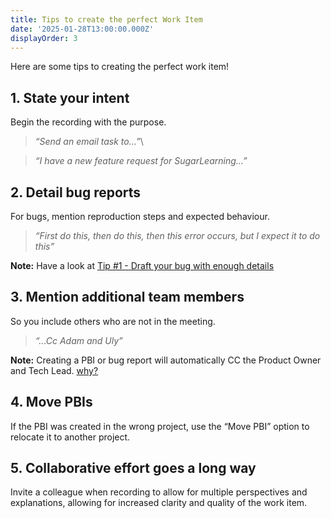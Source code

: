 ```yaml
---
title: Tips to create the perfect Work Item
date: '2025-01-28T13:00:00.000Z'
displayOrder: 3
---
```


Here are some tips to creating the perfect work item!

## 1. **State your intent**

Begin the recording with the purpose.

> *“Send an email task to...”*\

> *“I have a new feature request for SugarLearning...”*

## 2. **Detail bug reports**

For bugs, mention reproduction steps and expected behaviour.

> *“First do this, then do this, then this error occurs, but I expect it to do this”*

**Note:** Have a look at [Tip #1 - Draft your bug with enough details](https://www.ssw.com.au/rules/report-bugs-and-suggestions/#tip-1-draft-your-bug-with-enough-details)

## 3. **Mention additional team members**

So you include others who are not in the meeting.

> *“...Cc Adam and Uly”*

**Note:** Creating a PBI or bug report will automatically CC the Product Owner and Tech Lead. [why?](https://yakshaver.ai/docs/user-mention-guidelines-in-work-item-descriptions)

## 4. **Move PBIs**

If the PBI was created in the wrong project, use the “Move PBI” option to relocate it to another project.

## 5. **Collaborative effort goes a long way**

Invite a colleague when recording to allow for multiple perspectives and explanations, allowing for increased clarity and quality of the work item.
